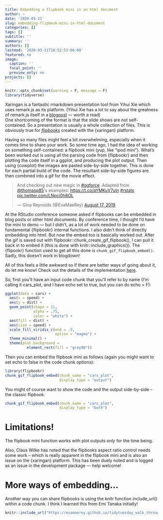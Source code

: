 ```yaml
---
title: Embedding a flipbook mini in an html document
author: ~
date: '2020-03-21'
slug: embedding-flipbook-mini-in-html-document
categories: []
tags: []
subtitle: ''
summary: ''
authors: []
lastmod: '2020-03-21T18:52:53-06:00'
featured: no
image:
  caption: ''
  focal_point: ''
  preview_only: no
projects: []
---
```



```r
knitr::opts_chunk$set(warning = F, message = F)
library(tidyverse)
```


Xaringan is a fantastic rmarkdown presentation tool from Yihui Xie which uses remark.js as its platform. (Yihui Xie has a lot to say about the greatness of remark.js itself in a [blogpost](https://yihui.org/en/2017/08/why-xaringan-remark-js/){target="_blank"} --- worth a read)  
One shortcoming of the format is that the slide shows are not self-contained. So a presentation is usually a whole collection of files.   This is obviously true for [*flipbooks*]() created with the {xaringan} platform. 

Having so many files might feel a bit overwhelming, especially when it comes time to share your work. So some time ago, I had the idea of working on something self-contained: a flipbook mini (yup, like "ipod mini"). What's been worked out is using all the parsing code from {flipbookr} and then plotting the code itself in a ggplot, and producing the plot output.  Then using {cowplot} the images are pasted side-by-side together.  This is done for each partial build of the code.  The resultant side-by-side figures are then combined into a gif for the movie effect.  

<blockquote class="twitter-tweet"><p lang="en" dir="ltr">And checking out new magic in <a href="https://twitter.com/hashtag/ggforce?src=hash&amp;ref_src=twsrc%5Etfw">#ggforce</a>. Adapted from <a href="https://twitter.com/thomasp85?ref_src=twsrc%5Etfw">@thomasp85</a>&#39;s examples: <a href="https://t.co/aYMKuV7uIn">https://t.co/aYMKuV7uIn</a> <a href="https://twitter.com/hashtag/rstats?src=hash&amp;ref_src=twsrc%5Etfw">#rstats</a> <a href="https://t.co/LNpci0h8OL">pic.twitter.com/LNpci0h8OL</a></p>&mdash; Gina Reynolds (@EvaMaeRey) <a href="https://twitter.com/EvaMaeRey/status/1162680699834556418?ref_src=twsrc%5Etfw">August 17, 2019</a></blockquote> <script async src="https://platform.twitter.com/widgets.js" charset="utf-8"></script>


At the RStudio conference someone asked if flipbooks can be embedded in blog posts or other html documents. By conference time, I thought I'd have the mini to demo --- but I didn't, as a lot of work needed to be done on fundamental {flipbookr} internal functions.  I also didn't think of directly embedding into html.  But now the embed too is basically worked out.  After the gif is saved out with flipbookr::chunk_create_gif_flipbook(), I can pull it back in to embed it (this is done with knitr::include_graphics()). The {flipookr} function used to get all this done is `chunk_gif_flipbook_embed()`.  Sadly, this doesn't work in blogdown!  

All of this feels a little awkward so if there are better ways of going about it, do let me know! Check out the details of the implementation [here](https://github.com/EvaMaeRey/flipbookr/blob/master/R/mini.R).

So, first you'll have an input code chunk that you'll refer to by name (I'm calling it cars_plot, and I have echo set to true, but you can do echo = F): 

```r
ggplot(data = cars) +
  aes(x = speed) +
  aes(y = dist) +
  geom_point(shape = 21, 
             alpha = .75,
             color = "white") +
  aes(fill = dist) +
  aes(size = speed) +
  scale_fill_viridis_c(end = .9, 
                       option = "magma") +
  theme_minimal() +
  theme(plot.background = 
          element_rect(fill = "grey90"))
```

Then you can embed the flipbook mini as follows (again you might want to set echo to false in the code chunk options):

```r
library(flipbookr)
chunk_gif_flipbook_embed(chunk_name = "cars_plot", 
                         display_type = "output")
```


You might of course want to show the code and the output side-by-side -- the classic flipbook. 

```r
chunk_gif_flipbook_embed(chunk_name = "cars_plot", 
                         display_type = "both")
```

# Limitations!

The flipbook mini function  works with plot outputs *only* for the time being.  

Also, Claus Wilke has noted that the flipbooks aspect ratio control needs some work -- which is really apparent in the flipbook mini and is also an issue on the {xaringan} platform.  This has been duely noted and is logged as an issue in the development package --- help welcome! 

# More ways of embedding...

Another way you can share flipbooks is using the knitr function include_url() within a code chunk.  I think I learned this from Emi Tanaka initially!

```r
knitr::include_url("https://evamaerey.github.io/tidytuesday_walk_through/tidytuesday_highlights.html")
```




